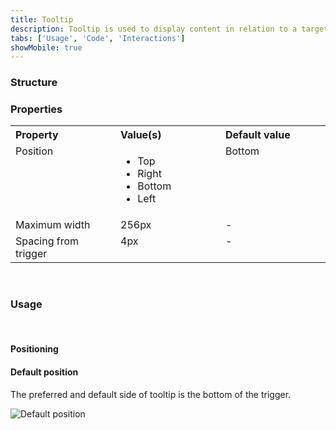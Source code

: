 ```yaml
---
title: Tooltip
description: Tooltip is used to display content in relation to a target when that target is hovered.
tabs: ['Usage', 'Code', 'Interactions']
showMobile: true
---
```


### Structure

<Preview name='components-tooltip-all--all' />

### Properties
<table style="width: 100%">
  <tbody>
    <tr>
      <th style="width:33%; text-align: left;">Property</th>
      <th style="width:33%; text-align: left;">Value(s)</th>
      <th style="width:33%; text-align: left;">Default value</th>
    </tr>
    <tr style="vertical-align: top">
      <td>Position</td>
      <td>
        <ul>
            <li>Top</li>
            <li>Right</li>
            <li>Bottom</li>
            <li>Left</li>
        </ul>
      </td>
      <td>Bottom</td>
    </tr>
    <tr style="vertical-align: top">
      <td>Maximum width</td>
      <td>256px</td>
      <td>-</td>
    </tr>
    <tr style="vertical-align: top">
      <td>Spacing from trigger</td>
      <td>4px</td>
      <td>-</td>
    </tr>
  </tbody>
</table>
<br/>

### Usage

<br/>

#### Positioning

<Preview name='components-tooltip-variants-position--position' />


#### Default position

The preferred and default side of tooltip is the bottom of the trigger.

![Default position](./images/Tooltip-1.png)
<br/>
<br/>